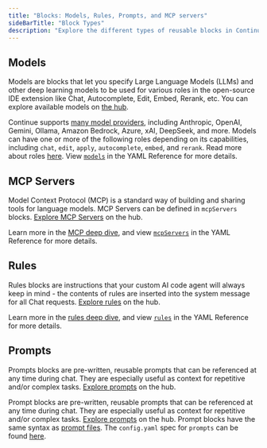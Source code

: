 ```yaml
---
title: "Blocks: Models, Rules, Prompts, and MCP servers"
sideBarTitle: "Block Types"
description: "Explore the different types of reusable blocks in Continue Hub including models, MCP servers, rules, and prompts"
---
```


## Models

Models are blocks that let you specify Large Language Models (LLMs) and other deep learning models to be used for various roles in the open-source IDE extension like Chat, Autocomplete, Edit, Embed, Rerank, etc. You can explore available models on [the hub](https://hub.continue.dev/explore/models).

Continue supports [many model providers](/customize/model-providers), including Anthropic, OpenAI, Gemini, Ollama, Amazon Bedrock, Azure, xAI, DeepSeek, and more. Models can have one or more of the following roles depending on its capabilities, including `chat`, `edit`, `apply`, `autocomplete`, `embed`, and `rerank`. Read more about roles [here](/customize/model-roles). View [`models`](/reference#models) in the YAML Reference for more details.



## MCP Servers

Model Context Protocol (MCP) is a standard way of building and sharing tools for language models. MCP Servers can be defined in `mcpServers` blocks. [Explore MCP Servers](https://hub.continue.dev/explore/mcp) on the hub.

Learn more in the [MCP deep dive](/customize/deep-dives/mcp), and view [`mcpServers`](/reference#mcpservers) in the YAML Reference for more details.

## Rules

Rules blocks are instructions that your custom AI code agent will always keep in mind - the contents of rules are inserted into the system message for all Chat requests. [Explore rules](https://hub.continue.dev/explore/rules) on the hub.

Learn more in the [rules deep dive](/customize/deep-dives/rules), and view [`rules`](/reference#rules) in the YAML Reference for more details.

## Prompts

Prompts blocks are pre-written, reusable prompts that can be referenced at any time during chat. They are especially useful as context for repetitive and/or complex tasks. [Explore prompts](https://hub.continue.dev/explore/prompts) on the hub.

Prompt blocks are pre-written, reusable prompts that can be referenced at any time during chat. They are especially useful as context for repetitive and/or complex tasks. [Explore prompts](https://hub.continue.dev/explore/prompts) on the hub.
Prompt blocks have the same syntax as [prompt files](/customize/deep-dives/prompts). The `config.yaml` spec for `prompts` can be found [here](/reference#prompts).


